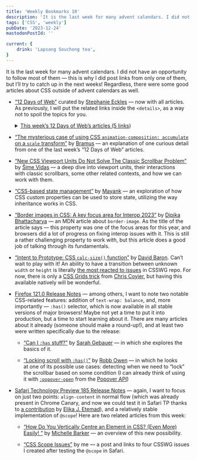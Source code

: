 ```yaml
---
title: 'Weekly Bookmarks 10'
description: 'It is the last week for many advent calendars. I did not have an opportunity to follow most of them — this is why I did post links from only one of them, but I’ll try to catch up in the next weeks! Regardless, there were some good articles about CSS outside of advent calendars as well.'
tags: ['CSS', 'weekly']
pubDate: '2023-12-24'
mastodonPostId: ''

current: {
	drink: 'Lapsang Souchong tea',
}
---
```


It is the last week for many advent calendars. I did not have an opportunity to follow most of them — this is why I did post links from only one of them, but I’ll try to catch up in the next weeks! Regardless, there were some good articles about CSS outside of advent calendars as well.

- [“12 Days of Web”](https://12daysofweb.dev/) curated by [Stephanie Eckles](https://thinkdobecreate.com/) — now with all articles. As previously, I will put the related links inside the `<details>`, as a way not to spoil the topics for you.

    <details>
        <summary><u>This week’s 12 Days of Web’s articles (5 links</u>)</summary>
		- [“View Transitions”](https://12daysofweb.dev/2023/view-transitions/) by [Chen Hui Jing](https://chenhuijing.com/) — an introduction to view transitions. I’ve yet to properly play with them, as I’m mostly waiting for them to be available for regular page transitions. And when I did try them, I found out that they’re something that you have to design in-advance, and it might not be a good idea to try and apply them to existing web-sites without putting any thought into it.
		- [“CSS Nesting”](https://12daysofweb.dev/2023/css-nesting/) by [Kilian Valkhof](https://kilianvalkhof.com/) — a round-up of various aspects of native CSS nesting. It feels so good to finally use it after years of preprocessors!
		- [“Scroll-driven Animations”](https://12daysofweb.dev/2023/css-scroll-driven-animations/) by [Michelle Barker](https://css-irl.info/) — an introduction to some of the common use cases for the scroll-driven animations, showcasing some simple but festive examples. I did already write [4 articles about them](https://kizu.dev/tags/scroll_driven_animations/), and not planning to stop — though I tend to explore the less common use cases.
		- [“Responsive SVGs”](https://12daysofweb.dev/2023/responsive-svgs/) by [Nils Binder](https://ichimnetz.com/) — a nice exploration of how we can make the SVGs responsive. There are many interesting details, some of which I had to stumble myself when doing my examples involving SVG in my [“Future CSS: Anchor Positioning”](https://kizu.dev/anchor-positioning-experiments/) article (specifically, for the [last example of the “Four Quadrants”](https://kizu.dev/anchor-positioning-experiments/#Toggle-anchor-positioning-2-6) section, and for the example in the [“Using the Connections”](https://kizu.dev/anchor-positioning-experiments/#using-the-connections)).
		- [“Container Style Queries”](https://12daysofweb.dev/2023/container-style-queries/) by [Manuel Matuzović](https://matuzo.at/) — an introduction to the style queries. During this year’s [CSS Day](https://cssday.nl/2023) many speakers did mention style queries as something that could solve one or another problem. We need more articles about them! And we need them in all browsers as well, the sooner — the better.

		- - -

		Note: I did not list two posts about JS; if you’re interested in them — look for them on the website for yourself!
	</details>

- [“The mysterious case of using CSS `animation-composition: accumulate` on a `scale` transform”](https://brm.us/accumulate-scale) by [Bramus](https://www.bram.us/) — an explanation of one curious detail from one of the last week’s “12 Days of Web” articles.

- [“New CSS Viewport Units Do Not Solve The Classic Scrollbar Problem”](https://www.smashingmagazine.com/2023/12/new-css-viewport-units-not-solve-classic-scrollbar-problem/) by [Šime Vidas](https://webplatform.news/) — a deep dive into viewport units, their interactions with classic scrollbars, some other related contexts, and how we can work with them.

- [“CSS-based state management”](https://www.mayank.co/blog/css-for-js-state) by [Mayank](https://www.mayank.co/) — an exploration of how CSS custom properties can be used to store state, utilizing the way inheritance works in CSS.

- [“Border images in CSS: A key focus area for Interop 2023”](https://developer.mozilla.org/en-US/blog/border-images-interop-2023/) by [Dipika Bhattacharya](https://github.com/dipikabh/) — an MDN article about `border-image`. As the title of the article says — this property was one of the focus areas for this year, and browsers did a lot of progress on fixing interop issues with it. This is still a rather challenging property to work with, but this article does a good job of talking through its fundamentals.

- [“Intent to Prototype: CSS `calc-size()` function”](https://groups.google.com/a/chromium.org/g/blink-dev/c/YSc-ri5O32I/m/fvjllNgVAAAJ) by [David Baron](https://dbaron.org/). Can’t wait to play with it! An ability to have a transition between unknown `width` or `height` is literally [the most reacted to issues](https://github.com/w3c/csswg-drafts/issues/626#issuecomment-1800254442) in CSSWG repo. For now, there is only a [CSS Grids trick](https://chriscoyier.net/2022/12/21/things-css-could-still-use-heading-into-2023/#animate-to-auto) from [Chris Coyier](https://chriscoyier.net/), but having this available natively will be wonderful.

- [Firefox 121.0 Release Notes](https://www.mozilla.org/en-US/firefox/121.0/releasenotes/) — among others, I want to note two notable CSS-related features: addition of `text-wrap: balance`, and, more importantly — `:has()` selector, which is now available in all stable versions of major browsers! Maybe not yet a time to put it into production, but a time to start learning about it. There are many articles about it already (someone should make a round-up!), and at least two were written specifically due to the release:

	- [“Can I `:has` stuff?”](https://www.sarahgebauer.com/post/day-19-can-i-has-stuff/) by [Sarah Gebauer](https://www.sarahgebauer.com/) — in which she explores the basics of it.

	- [“Locking scroll with `:has()`”](https://robbowen.digital/wrote-about/locking-scroll-with-has/) by [Robb Owen](https://robbowen.digital/) — in which he looks at one of its possible use cases: detecting when we need to “lock” the scrollbar based on some condition (I can already think of using it with [`:popover-open`](https://developer.mozilla.org/en-US/docs/Web/CSS/:popover-open) from the [Popover API](https://open-ui.org/components/popover.research.explainer/))

- [Safari Technology Preview 185 Release Notes](https://webkit.org/blog/14885/release-notes-for-safari-technology-preview-185/) — again, I want to focus on just two points: `align-content` in normal flow (which was already present in Chrome Canary, and now we could test it in Safari TP thanks to [a contribution](https://github.com/WebKit/WebKit/pull/21522) by [Elika J. Etemad](https://fantasai.inkedblade.net/)), and a relatively stable implementation of `@scope`! Here are two related articles from this week:

    - [“How Do You Vertically Centre an Element in CSS? (Even More) Easily! “](https://css-irl.info/how-do-you-vertically-centre-an-element-in-css/) by [Michelle Barker](https://css-irl.info/) — an overview of this new possibility.

	- [“CSS Scope Issues”](https://blog.kizu.dev/css-scope-issues/) by me — a post and links to four CSSWG issues I created after testing the `@scope` in Safari.
